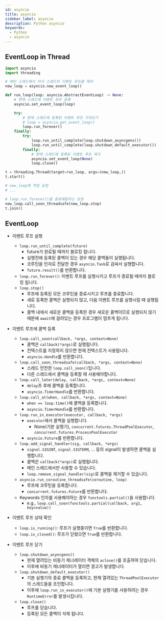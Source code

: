 ```yaml
---
id: asyncio
title: asyncio
sidebar_label: asyncio
description: Python asyncio
keywords:
  - Python
  - asyncio
---
```


## EventLoop in Thread

```python
import asyncio
import threading

# 메인 스레드에서 자식 스레드의 이벤트 루프를 제어
new_loop = asyncio.new_event_loop()

def run_loop(loop: asyncio.AbstractEventLoop) -> None:
    # 현재 스레드에 이벤트 루프 등록
    asyncio.set_event_loop(loop)

    try:
        # 현재 스레드에 등록된 이벤트 루프 가져오기
        # loop = asyncio.get_event_loop()
        loop.run_forever()
    finally:
        try:
            loop.run_until_complete(loop.shutdown_asyncgens())
            loop.run_until_complete(loop.shutdown_default_executor())
        finally:
            # 현재 스레드에 등록된 이벤트 루프 제거
            asyncio.set_event_loop(None)
            loop.close()

t = threading.Thread(target=run_loop, args=(new_loop,))
t.start()

# new_loop에 작업 요청
# ...

# loop.run_forever()를 종료해달라는 요청
new_loop.call_soon_threadsafe(new_loop.stop)
t.join()
```

## EventLoop

- 이벤트 루프 실행

  - `loop.run_until_complete(future)`
    - future가 완료될 때까지 블로킹 됩니다.
    - 실행전에 등록된 콜백이 있는 경우 해당 콜백들이 실행됩니다.
    - 코루틴을 인자로 전달한 경우 `asyncio.Task`로 감싸서 실행합니다.
    - `future.result()`를 반환합니다.
  - `loop.run_forever()`: 이벤트 루프를 실행시키고 루프가 종료될 때까지 블로킹 됩니다.
  - `loop.stop()`
    - 루프에 등록된 모든 코루틴을 종료시키고 루프를 종료합니다.
    - 새로 등록한 콜백은 실행되지 않고, 다음 이벤트 루프를 실행시킬 때 실행됩니다.
    - 콜백 내에서 새로운 콜백을 등록한 경우 새로운 콜백이므로 실행되지 않기 때문에 `await`에 걸려있는 경우 프로그램이 멈추게 됩니다.

- 이벤트 루프에 콜백 등록

  - `loop.call_soon(callback, *args, context=None)`
    - 콜백은 `callback(*args)`로 실행됩니다.
    - 컨텍스트를 지정하지 않으면 현재 컨택스트가 사용됩니다.
    - `asyncio.Handle`를 반환합니다.
  - `loop.call_soon_threadsafe(callback, *args, context=None)`
    - 스레드 안전한 `loop.call_soon()`입니다.
    - 다른 스레드에서 콜백을 등록할 때 사용해야합니다.
  - `loop.call_later(delay, callback, *args, context=None)`
    - `delay`초 후에 콜백을 등록합니다.
    - `asyncio.TimerHandle`를 반환합니다.
  - `loop.call_at(when, callback, *args, context=None)`
    - `when == loop.time()`에 콜백을 등록합니다.
    - `asyncio.TimerHandle`를 반환합니다.
  - `loop.run_in_executor(executor, callback, *args)`
    - `executor`에서 콜백을 실행합니다.
      - None(기본 실행기), `concurrent.futures.ThreadPoolExecutor`, `concurrent.futures.ProcessPoolExecutor`
    - `asyncio.Future`를 반환합니다.
  - `loop.add_signal_handler(sig, callback, *args)`
    - `signal.SIGINT`, `signal.SIGTERM`, ... 등의 signal이 발생하면 콜백을 실행합니다.
    - 콜백은 `callback(*args)`로 실행됩니다.
    - 메인 스레드에서만 사용할 수 있습니다.
    - `loop.remove_signal_handler(sig)`로 콜백을 제거할 수 있습니다.
  - `asyncio.run_coroutine_threadsafe(coroutine, loop)`
    - 루프에 코루틴을 등록합니다.
    - `concurrent.futures.Future`를 반환합니다.
  - Keywords 인자를 사용해야하는 경우 `functools.partial()`을 사용합니다.
    - e.g., `loop.call_soon(functools.partial(callback, arg1, key=value))`

- 이벤트 루프 상태 확인

  - `loop.is_running()`: 루프가 실행중이면 `True`를 반환합니다.
  - `loop.is_closed()`: 루프가 닫혔으면 `True`를 반환합니다.

- 이벤트 루프 닫기

  - `loop.shutdown_asyncgens()`
    - 현재 열려있는 비동기 제너레이터 객체의 `aclose()`를 호출하여 닫습니다.
    - 이후에 비동기 제너레이터가 열리면 경고가 발생합니다.
  - `loop.shutdown_default_executor()`
    - 기본 실행기의 종료 콜백을 등록하고, 현재 열려있는 `ThreadPoolExecutor`의 스레드들을 조인합니다.
    - 이후에 `loop.run_in_executor()`에 기본 실행기를 사용하려는 경우 `RuntimeError`를 발생시킵니다.
  - `loop.close()`
    - 루프를 닫습니다.
    - 등록된 모든 콜백이 삭제 됩니다.
